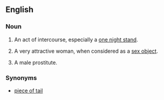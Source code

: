 ==English==

===Noun===
{{en-noun|sg=[[piece]] [[of]] [[ass]]|pieces of ass|-|pl2=pieces}}

# {{US|idiom|colloquial|vulgar}} An act of intercourse, especially a [[one night stand]].
# {{US|idiom|colloquial|vulgar}} A very attractive woman, when considered as a [[sex object]].
# {{rare|LGBT|idiom|colloquial|vulgar}} A male prostitute.

===Synonyms===
* [[piece of tail]]
